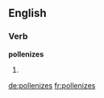 ==English==

===Verb===
'''pollenizes'''

# {{third-person singular of|pollenize}}

[[de:pollenizes]]
[[fr:pollenizes]]